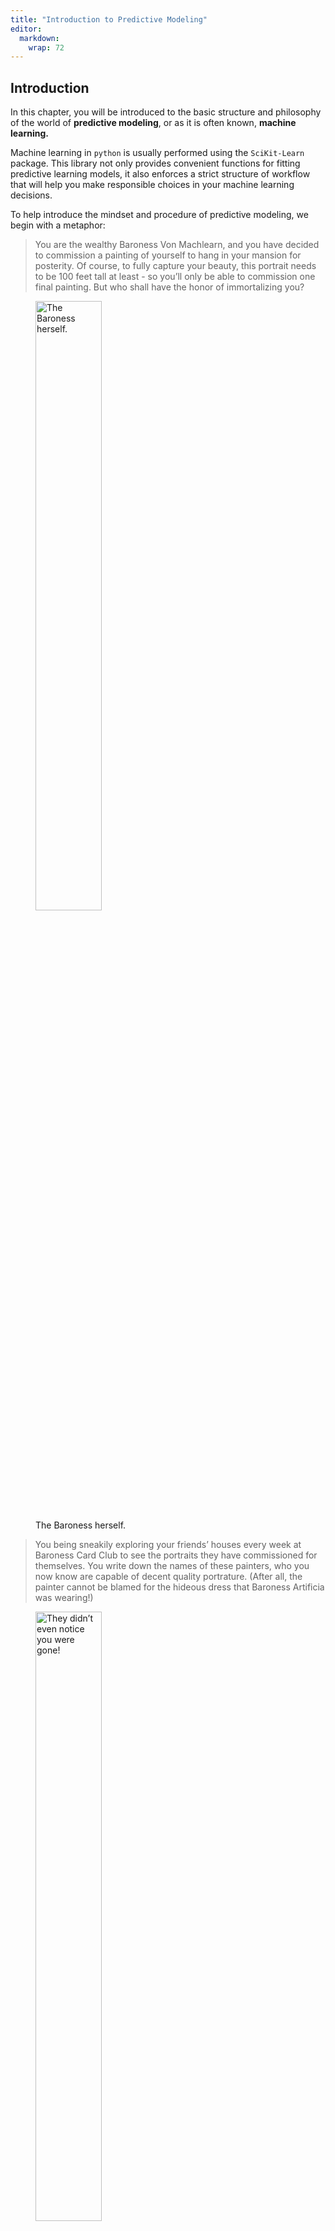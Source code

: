 ```yaml
---
title: "Introduction to Predictive Modeling"
editor: 
  markdown: 
    wrap: 72
---
```


## Introduction

In this chapter, you will be introduced to the basic structure and
philosophy of the world of **predictive modeling**, or as it is often
known, **machine learning.**

Machine learning in `python` is usually performed using the
`SciKit-Learn` package. This library not only provides convenient
functions for fitting predictive learning models, it also enforces a
strict structure of workflow that will help you make responsible choices
in your machine learning decisions.

To help introduce the mindset and procedure of predictive modeling, we
begin with a metaphor:

> You are the wealthy Baroness Von Machlearn, and you have decided to
> commission a painting of yourself to hang in your mansion for
> posterity. Of course, to fully capture your beauty, this portrait
> needs to be 100 feet tall at least - so you'll only be able to
> commission one final painting. But who shall have the honor of
> immortalizing you?

![The Baroness herself.](images/baroness.jpeg){width="50%"}

> You being sneakily exploring your friends' houses every week at
> Baroness Card Club to see the portraits they have commissioned for
> themselves. You write down the names of these painters, who you now
> know are capable of decent quality portrature. (After all, the painter
> cannot be blamed for the hideous dress that Baroness Artificia was
> wearing!)

![They didn't even notice you were gone!](images/cats_cards.jpeg){width="50%"}

> Then, you send each of these portrait painters a photograph of
> yourself and pay them to recreate it as a *miniature* portrait. You
> bring these portraits to your weekly Card Game, and see which one most
> impresses your Baroness friends.\
> Surely, whichever painter's minature interpretation impresses them the
> most, that is the painter you should hire!

::: {layout-ncol="3"}

![Painter 1's submission](images/cat_portrait_2.jpeg){width="30%"}
![Painter 2's submission](images/cat_portrait_5.jpeg){width="30%"}
![Painter 3's submission](images/cat_portrait_6.jpeg){width="30%"}

Three portrait submissions. Which will be your legacy?

:::

> At Baroness Card Club, your friends are blown away by Painter 1's
> majestic portrait. You hire them at once to paint you in your full
> glory and secure your regal legacy.

![The Baroness in her full glory.](images/cat_portrait_1.jpeg)

How does this story relate at all to Machine Learning? Read on to find
out...

## Elements of a machine learning process

### Predictors and Targets

In a predictive modeling setting, there is one **target variable** that
we are hoping to be able to predict in the future.

This target variable could take many forms; for example it could be:

-   The price that a particular house will sell for.

-   The profits of a company next year.

-   Whether or not a person will click a targeted ad on a website.

The goal is to come up with a *strategy* for how we will use the data we
*can* observe to make a good guess about the unknown value of the
*target* variable.

The next question, then, is: what data *can* we observe? The information
we choose to use in our prediction strategy is called the *predictors*.
For the above three target variables, some predictors might be:

-   The size of the house in square feet, the neighborhood it is located
    in, and the number of bedrooms it has.

-   The company's profits last year.

-   The person's age, the person's previous search terms, the image used
    for the ad, and the website it is hosted on.

Ultimately, every machine learning model - even very complex ones - are
simply procedures that take *in* some predictors and *give back* a
predicted value for the target.

:::{.callout-example .icon} 

For Baroness Von Machlearn, the desired
target was a beautiful portrait. Her "predictors" were the elements of a
portrait: what dress was she wearing, what background was shown, how she
styled her hair, etc.

:::

::: callout-caution

In machine learning, it is common to refer to **predictors** or
**features** for the input and **target** or **target variable** for the
output.

In computer science, you will sometimes hear these simply called
**input** and **output**.

In statistics, we sometimes say **covariates** or **independent
variables** for the input, and **response variable** or **dependent
variable** for the output.

This book will use all the terms interchangeably, but we will mostly
stick to "predictors" and "target".

:::

### Model Specifications

Now, once we have identified our target variable, and decided on some
predictors we will use, we need to come up with a process for making
predictions.

For example, consider the problem of predicting the price a newly listed
house will sell for, based on its size, neighborhood, and number of
bedrooms. Here are a few different prediction strategies:

-   We will find ten houses in the same neighborhood with approximately
    the same size and number of bedrooms. We will look at the most
    recent prices these ten houses sold for, and take the average of
    those. This is our predicted price for the new house.

-   We will make an equation

$$a * \text{size} + b * \text{neighborhood 1}  + c* \text{neighborhood 2} + d*\text{num bedrooms} = \text{price}$$
We will find out what choices of $a,b,c,d$ lead to the best estimates
for recently sold houses. Then, we will use those to predict the new
house's price.

-   We will define a few categories of houses, such as "large, many
    bedrooms, neighborhood 1" or "medium, few bedrooms, neighborhood 2".
    Then, we will see which category the new house fits into best. We
    will predict the price of the new house to be the average price of
    the ones in its category.

Each of these strategies is what we call a **model specification**. We
are *specifying* the procedure we intend to use to *model* the way house
prices are determined.

::: callout-note

For the curious, the examples above roughly correspond to the model
specifications:

-   K-Nearest-Neighbors

-   Linear Regression

-   Decision Trees

In this class, you will learn a few of the many different model
specifications that exist.

:::

:::{.callout-example .icon} 

In our Baroness's journey to a portrait, she
considered many portrait painters. These represent her model
specifications: the procedures that will turn her image into a portrait.

:::

## Choosing a final model

### Training data

Notice something very important about all of the examples of model
specifications: They required us to know something about the prices and
qualities of *other* houses, not just the one we wanted to predict. That
is, to help us develop our strategy for *future prediction*, we had to
rely on *past* or *known* information.

This process, by which we use known data to nail down the details of our
prediction strategy, is called **fitting the models**.

For the three specifications above, the model fitting step is:

-   Simply collecting information about house sizes and prices in the
    same neighborhood.

-   Determining which exact values of $a,b,c,d$ do a good job predicting
    for known house prices.

-   Deciding on categories of houses that seem to be priced similarly.

:::{.callout-example .icon} 

To help figure out which painters were
capable of portraits, the Baroness observed portraits in her friend's
homes. The painters had been *trained* on portraits of other fancy
ladies. 

:::

### Test Data and Metrics

Ultimately, we need to settle on **only one** procedure to use to come
up with our prediction(s) of unknown target values.

Since our goal is to choose a good strategy for *future data*, we'd like
to see how our fitted models perform on *new* data. This brand-new
data - which was **not** involved in the model fitting process, but for
which we **do** know the true target values - is called the **test
data**.

:::{.callout-check-in .icon} 

Why might we not want to measure prediction
success on the *training data*?

*Hint:* Consider the model specification "Find the most similar house in
the training data, and predict that price?" If we use this approach to
make predictions about the houses *in the training data*, what will
happen? 

:::

:::{.callout-check-in .icon collapse='true'} 

If we want to predict the
price of a house in the training data, we look for the most similar
house, which is... itself! So we predict the price perfectly!

This doesn't necessarily mean our *modeling approach* is good: remember,
our goal here is to come up with a strategy that will work well for
*future data*. 

:::

:::{.callout-example .icon} 

To help figure out which painter to
ultimately hire, the Baroness sent each painter a photograph of herself.
This allowed the painter to create a sample portrait, i.e., "test data",
before they ever saw her in person.

:::

Once we make predictions on the test data, we need to decide on a
**metrics**: a measurement of prediction success of our different models
on the **test data** that will help us choose the "best" one.

A *metric* is typically an equation that can be calculated using the
test data and the predictions from a fitted model.

For example, some good metrics for choosing a model to predict house
prices might be **Mean Squared Error:** We gather houses whose recent
sales prices are known, use our fitted model to predict prices, and find
the average squared distance between the predicted price and the actual
price.

In math notation, this looks like:

$$ (y_1, ..., y_{100}) = \text{actual sales prices of 100 houses}$$
$$ (\hat{y}_1, ..., \hat{y}_{100}) = \text{predicted sales prices of those 100 houses}$$

$$ \text{MSE} = \frac{1}{100} \sum_{i = 1}^{100} (y_i - \hat{y}_i)^2$$

Of our three (or however many) model specifications, which have been
fitted with training data, one will have the "best metrics" - the lowest
MSE on the test data.\
This "winner" is our **final model**: the modeling approach we will use
to make predictions on the new house.

:::{.callout-example .icon} 

At Baroness Card Club, the other ladies gave
their opinions on the candidate painters' mini portraits. Baroness Von
Machlearn's *metric* was her friends' opinions, which is how she chose
the painter to make the final portrait. 

:::

Our last - and very important! - step is to **fit the final model**:
That is, to use *all* the data we have, test and training, to re-train
the winning model specification. This is the fitted model we will use on
our actual future unknown data.

:::{.callout-example .icon} 

After all this effort choosing a painter,
the Baroness still needed to sit for her massive portrait! 

:::

## Modeling with Scikit-learn

Now, let's walk through a simple example of this predictive model
workflow in python with the `scikit-learn` library.

First, install and import `sklearn`, as well as our usual suspects:

```r
#| include: false
reticulate::use_python("/usr/local/bin/python3")
```

```python
import sklearn
import pandas as pd
import numpy as np
```

Next, load the example dataset we will use: the "Ames Housing" dataset,
which contains information about house sizes and prices in Ames, Iowa.

```python
#| include: false
dat = pd.read_csv("data/AmesHousing.csv")
#dat['Neighborhood'].value_counts()
keep = (dat['Neighborhood'] == 'NAmes') | (dat['Neighborhood'] == 'NWAmes')
dat = dat[keep]
dat = dat[['SalePrice', 'Gr Liv Area', 'Bedroom AbvGr', 'Neighborhood']]
dat = dat.iloc[1:100, :]
dat = pd.get_dummies(dat)
dat.to_csv("data/housing_small.csv")
```

```python
dat = read_csv("")
```

### Target and Predictors

First, we will establish which variable is our **response** and which
are our **predictors**. We'll call these `y` and `X`.

```python
y = dat['SalePrice']
X = dat[['Gr Liv Area', 'Bedroom AbvGr', 'Neighborhood_NAmes', 'Neighborhood_NWAmes']]
```

:::{.callout-caution}

**Important!** Notice that the object `y` is a **Series**, containing
all the values of the target variable, while `X` is a **Data Frame**
with three columns.

We often name `y` in lowercase and `X` in uppercase, to remind ourselves
that `y` is one-dimensional and `X` is two-dimensional.

In general, `sklearn` functions will expect a one-dimensional target and
two-dimensional object for predictors.

:::

### Model specifications

Our next step is to establish which model specifications in `sklearn` we
are going to consider as possible prediction procedures:

```python
from sklearn.neighbors import KNeighborsRegressor
from sklearn.tree import DecisionTreeRegressor
from sklearn.linear_model import LinearRegression

knn = KNeighborsRegressor()
lr = LinearRegression()
dt = DecisionTreeRegressor()

```

::: callout-caution

**IMPORTANT:** Nothing in the above code chunk mentioned the *data* at
all!

We are simply preparing three objects, named `knn` and `lr` and `dt`,
which we will use with the data to obtain fitted models.

:::

### Test/training split

To choose between our model specifications, we will need some *training
data* for fitting the models, and some *test data* for computing the
metrics. How will we get two separate datasets? Easy, we'll just split
up the one dataset we already have!

```python
from sklearn.model_selection import train_test_split

X_train, X_test, y_train, y_test = train_test_split(X, y, test_size=0.25)
```

:::{.callout-check-in .icon}

Try running the above code, and looking at the objects it produces.
Answer the following questions:

-   How many rows are in the datasets `X_train` and `X_test`?

-   How many elements are in the series `y_train` and `y_test`?

-   What would you change to increase the number of rows in `X_train`?

-   Run the code again, and re-examine the objects. Do they contain the
    exact same data as before? Why or why not?
    
:::

### Model fitting and Metrics

Now, we are ready to put our specifications to the test.

First we fit our models on the training data:

```python
lr_fit = lr.fit(X_train, y_train)
dt_fit = dt.fit(X_train, y_train)
knn_fit = knn.fit(X_train, y_train)
```

::: callout-caution

This is one of the few times you will modify an object *in place*; the
`.fit()` method called on a model specification object, like `lr` or
`knn`, will permanently modify that object to be the fitted version.
However, for clarity, we recommend storing the fitted model under a new
name, in case we re-fit the model objects later.

:::

There isn't much worth examining in the "model fit" details for `knn`
and `dt`, but for `lr` we might want to see what *coefficients* were
chosen - i.e., what were the values of $a,b,c,d$ in our equation.

```python
lr_fit.coef_
```

Next, we use the fitted models to get predicted values for the *test*
data.

```python
y_pred_knn = knn_fit.predict(X_test)
y_pred_lr = lr_fit.predict(X_test)
y_pred_dt = dt_fit.predict(X_test)
```

:::{.callout-check-in .icon}

Make a plot of the predicted values versus the true values, `y_test`,
for each of the three models. Which of the three models seems best to
you?

:::

Finally, we choose a metric and compute it for the test data
predictions. In this example, we'll use the MSE:

```python
from sklearn.metrics import mean_squared_error

mean_squared_error(y_test, y_pred_knn)
mean_squared_error(y_test, y_pred_lr)
mean_squared_error(y_test, y_pred_dt)
```

The smallest squared error was achieved by the linear regression!

Thus, our final model will be the linear regression model spec, fit on
*all* our data:

```python
final_model = lr.fit(X, y)
final_model.coef_
```

## Conclusion

No practice exercise this week!
